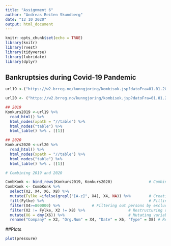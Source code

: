 ```yaml
---
title: "Assignment 6"
author: "Andreas Reiten Skundberg"
date: "12 10 2020"
output: html_document
---
```


```r
knitr::opts_chunk$set(echo = TRUE)
library(knitr)
library(rvest)
library(tidyverse)
library(lubridate)
library(dplyr)
```

## Bankruptsies during Covid-19 Pandemic



```r
url19 <-("https://w2.brreg.no/kunngjoring/kombisok.jsp?datoFra=01.01.2019&datoTil=31.12.2019&id_region=0&id_niva1=51&id_niva2=56&id_bransje1=0&fbclid=IwAR2f0gTOEe21PJ7vqNFvWjctfHTPkQkeqyUYBab5Y2Tq1qjEHObA-ZvpFCg")

url20 <- ("https://w2.brreg.no/kunngjoring/kombisok.jsp?datoFra=01.01.2020&datoTil=31.12.2020&id_region=0&id_niva1=51&id_niva2=56&id_bransje1=0&fbclid=IwAR2isPi4DW_fPzoa6KDBgin5fx7QLMV1jtrieZd6VbzQZBkM0LZ_eBDg1CI")

## 2019
Konkurs2019 <-url19 %>% 
  read_html() %>%
  html_nodes(xpath = "//table") %>%
  html_nodes("table") %>% 
  html_table() %>% . [[1]] 

## 2020
Konkurs2020 <-url20 %>% 
  read_html() %>%
  html_nodes(xpath = "//table") %>%
  html_nodes("table") %>% 
  html_table() %>% . [[1]] 

# Combining 2019 and 2020

CombKonk <- bind_rows(Konkurs2019, Konkurs2020)                # Combining 2019 and 2020
CombKonk <- CombKonk %>%
  select(X2, X4, X6, X8) %>%                                   
  mutate(Fylke =ifelse(grepl("[A-z]", X4), X4, NA)) %>%        # Creating a column for region 
  fill(Fylke) %>%                                              # Filling with region name
  filter(X4>=800000) %>%              # Filtering out persons by excluding values exceeding 800 000
  filter(X2 != Fylke, X2 != X8) %>%                   # Restructuring dataset by clearing empty rows
  mutate(X6 = dmy(X6)) %>%                            # Mutating variable into date
  rename("Company" = X2, "Org.Num" = X4, "Date" = X6, "Type" = X8) # Renaming the colums
```

##Plots



```r
plot(pressure)
```


